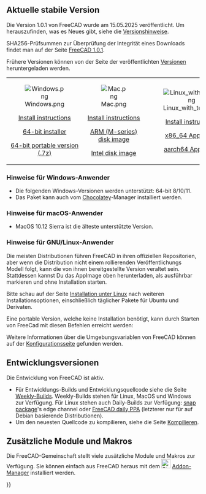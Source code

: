 <languages/>
{{TOCright}}

<span id="Current_stable_version"></span>
== Aktuelle stabile Version ==

Die Version 1.0.1 von FreeCAD wurde am 15.05.2025 veröffentlicht. Um herauszufinden, was es Neues gibt, siehe die [[Release_notes_1.0/de|Versionshinweise]].

SHA256-Prüfsummen zur Überprüfung der Integrität eines Downloads findet man auf der Seite [https://github.com/FreeCAD/FreeCAD/releases/tag/1.0.1 FreeCAD 1.0.1].

Frühere Versionen können von der Seite der veröffentlichten [https://github.com/FreeCAD/FreeCAD/releases/ Versionen] heruntergeladen werden.
<!--Do not remove this tag. It would add even more places where version info has to be kept up to date-->
{| cellpadding="20" style="font-size:120%"

| align=center | [[Image:Windows.png]]

[[Installing_on_Windows|Install instructions]]

[https://github.com/FreeCAD/FreeCAD/releases/download/1.0.1/FreeCAD_1.0.1-conda-Windows-x86_64-installer-1.exe 64-bit installer]

[https://github.com/FreeCAD/FreeCAD/releases/download/1.0.1/FreeCAD_1.0.1-conda-Windows-x86_64-py311.7z 64-bit portable version (.7z)]

| align=center | [[Image:Mac.png]]

[[Installing_on_Mac|Install instructions]]

[https://github.com/FreeCAD/FreeCAD/releases/download/1.0.1/FreeCAD_1.0.1-conda-macOS-arm64-py311.dmg ARM (M-series) disk image]

[https://github.com/FreeCAD/FreeCAD/releases/download/1.0.1/FreeCAD_1.0.1-conda-macOS-x86_64-py311.dmg Intel disk image]

| align=center | [[Image:Linux_with_text.png]]

[[Installing_on_Linux|Install instructions]]

[https://github.com/FreeCAD/FreeCAD/releases/download/1.0.1/FreeCAD_1.0.1-conda-Linux-x86_64-py311.AppImage x86_64 AppImage]

[https://github.com/FreeCAD/FreeCAD/releases/download/1.0.1/FreeCAD_1.0.1-conda-Linux-aarch64-py311.AppImage aarch64 AppImage]

|}

<span id="Notes_for_Windows_users"></span>
===Hinweise für Windows-Anwender===

* Die folgenden Windows-Versionen werden unterstützt: 64-bit 8/10/11.
* Das Paket kann auch vom [https://chocolatey.org/packages/freecad Chocolatey]-Manager installiert werden.

<span id="Notes_for_macOS_users"></span>
===Hinweise für macOS-Anwender===

* MacOS 10.12 Sierra ist die älteste unterstützte Version.

<span id="Notes_for_GNU/Linux_users"></span>
===Hinweise für GNU/Linux-Anwender===

Die meisten Distributionen führen FreeCAD in ihren offiziellen Repositorien, aber wenn die Distribution nicht einem rollierenden Veröffentlichungs Modell folgt, kann die von ihnen bereitgestellte Version veraltet sein. Stattdessen kannst Du das AppImage oben herunterladen, als ausführbar markieren und ohne Installation starten.

Bitte schau auf der Seite [[Installing_on_Linux/de|Installation unter Linux]] nach weiteren Installationsoptionen, einschließlich täglicher Pakete für Ubuntu und Derivaten.

Eine portable Version, welche keine Installation benötigt, kann durch Starten von FreeCad mit diesen Befehlen erreicht werden:

{{Code|lang=text|code=
cd path/to/directory_containing_AppImage/
chmod +x ./name_of_AppImage_file.AppImage
HOME="$PWD/Settings" FREECAD_USER_HOME="$PWD/Settings" ./name_of_AppImage_file.AppImage
}}

Weitere Informationen über die Umgebungsvariablen von FreeCAD können auf der [[Start_up_and_Configuration/de#Environment_variables|Konfigurationsseite]] gefunden werden.

<span id="Development_versions"></span>
==Entwicklungsversionen==

Die Entwicklung von FreeCAD ist aktiv.
* Für Entwicklungs-Builds und Entwicklungsquellcode siehe die Seite [https://github.com/FreeCAD/FreeCAD-Bundle/releases/tag/weekly-builds Weekly-Builds]. Weekly-Builds stehen für Linux, MacOS und Windows zur Verfügung. Für Linux stehen auch Daily-Builds zur Verfügung: [[Ubuntu_Snap|snap package]]'s edge channel oder [https://launchpad.net/~freecad-maintainers/+archive/ubuntu/freecad-daily FreeCAD daily PPA] (letzterer nur für auf Debian basierende Distributionen).
* Um den neuesten Quellcode zu kompilieren, siehe die Seite [[Compiling/de|Kompilieren]].

<span id="Additional_modules_and_macros"></span>
== Zusätzliche  Module und Makros ==

Die FreeCAD-Gemeinschaft stellt viele zusätzliche Module und Makros zur Verfügung. Sie können einfach aus FreeCAD heraus mit dem [[Image:Std_AddonMgr.svg|24px]] [[Std_AddonMgr|Addon-Manager]] installiert werden.


{{Userdocnavi{{#translation:}}}}